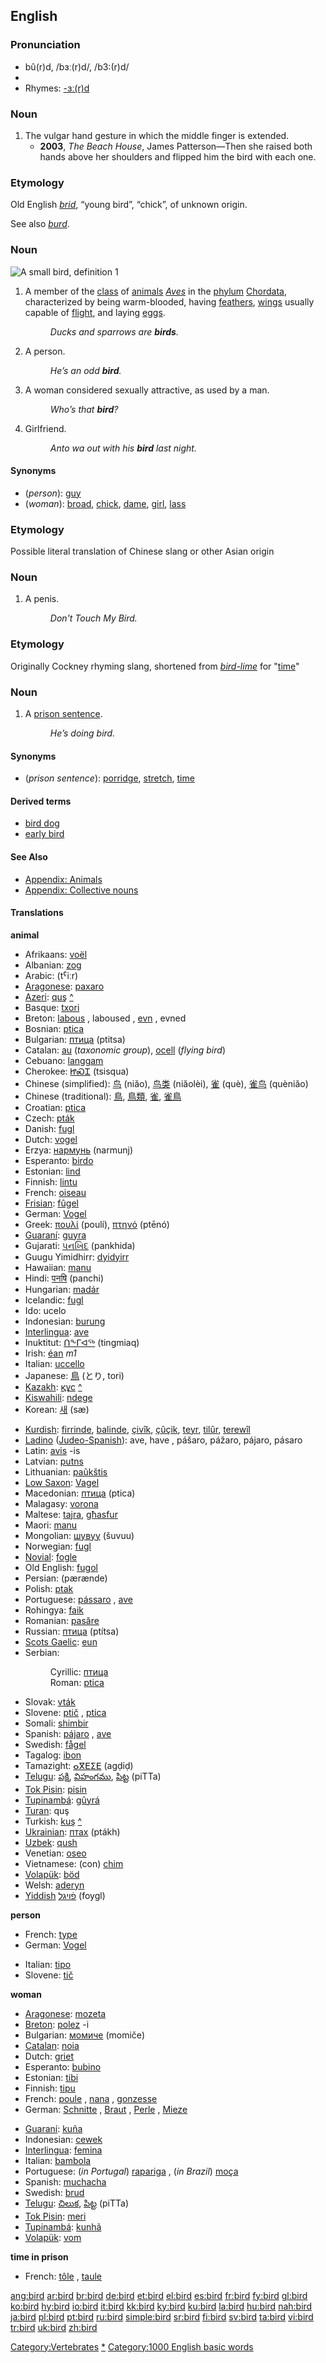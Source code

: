 {{wikipedia}}
==English==

===Pronunciation===
*bû(r)d, /bɜː(r)d/, /b3:(r)d/
*{{audio|en-us-bird.ogg|Audio (US)}}
*Rhymes: [[Rhymes:English:-ɜː(r)d|-ɜː(r)d]]

===Noun===
{{en-noun|sg=the bird|-}}

# The vulgar hand gesture in which the middle finger is extended.
#* '''2003''', ''The Beach House'', James Patterson&mdash;Then she raised both hands above her shoulders and flipped him the bird with each one.

===Etymology===
Old English ''[[brid]]'', “young bird”, “chick”, of unknown origin.

See also ''[[burd]]''.

===Noun===
[[Image:Blue Tit aka.jpg|thumb|right|A small bird, definition 1]]
{{en-noun}}

# A member of the [[class]] of [[animal]]s ''[[Aves]]'' in the [[phylum]] [[Chordata]], characterized by being warm-blooded, having [[feather]]s, [[wing]]s usually capable of [[flight]], and laying [[egg]]s.
#: ''Ducks and sparrows are '''birds'''.''
# {{slang}} A person.
#: ''He’s an odd '''bird'''.''
# {{slang}} A woman considered sexually attractive, as used by a man.
#: ''Who’s that '''bird'''?''
# {{cattag|Irish|slang}} Girlfriend.
#: ''Anto wa out with his '''bird''' last night.''

====Synonyms====
*(''person''): [[guy]]
*(''woman''): [[broad]], [[chick]], [[dame]], [[girl]], [[lass]]

===Etymology===
Possible literal translation of Chinese slang or other Asian origin

===Noun===
{{en-noun}}

# {{cattag|Filipino slang}} A penis.
#: ''Don't Touch My Bird.''

===Etymology===
Originally Cockney rhyming slang, shortened from ''[[bird-lime]]'' for "[[time]]"

===Noun===
{{en-noun|-}}

# A [[prison sentence]].
#: ''He’s doing bird.''

====Synonyms====
*(''prison sentence''): [[porridge]], [[stretch]], [[time]]

====Derived terms====
*[[bird dog]]
*[[early bird]]

====See Also====
*[[Appendix: Animals]]
*[[Appendix: Collective nouns]]

====Translations====
'''animal'''
{{top}}
*Afrikaans: [[voël]]
*Albanian: [[zog]]
*Arabic: {{ARchar|[[طير]]}} (tˁiːr)
*[[Aragonese]]: [[paxaro]] {{m}}
*[[Azeri]]: [[quş]] [[:az:quş|^]]
*Basque: [[txori]]
*Breton: [[labous]] {{m}}, laboused {{p}}, [[evn]] {{m}}, evned {{p}}
*Bosnian: [[ptica]] {{f}}
*Bulgarian: [[птица]] (ptitsa) {{f}}
*Catalan: [[au]] {{m}} (''taxonomic group''), [[ocell]] {{m}} (''flying bird'')
*Cebuano: [[langgam]]
*Cherokee: [[ᏥᏍᏆ]] (tsisqua)
*Chinese (simplified): [[鸟]] (niăo), [[鸟类]] (niăolèi), [[雀]] (què), [[雀鸟]] (quèniăo)
*Chinese (traditional): [[鳥]], [[鳥類]], [[雀]], [[雀鳥]]
*Croatian: [[ptica]] {{f}}
*Czech: [[pták]] {{m}}
*Danish: [[fugl]]
*Dutch: [[vogel]] {{m}}
*Erzya: [[нармунь]] (narmunj)
*Esperanto: [[birdo]]
*Estonian: [[lind]]
*Finnish: [[lintu]]
*French: [[oiseau]] {{m}}
*[[Frisian]]: [[fûgel]]
*German: [[Vogel]] {{m}}
*Greek: [[πουλί]] (poulí), [[πτηνό]] (ptēnó)
*[[Guaraní]]: [[guyra]]
*Gujarati: [[પનખિદ]] (pankhida)
*Guugu Yimidhirr: [[dyidyirr]]
*Hawaiian: [[manu]]
*Hindi: [[पनषि]] (panchi)
*Hungarian: [[madár]]
*Icelandic: [[fugl]] {{m}}
*Ido: ucelo
*Indonesian: [[burung]]
*[[Interlingua]]: [[ave#Interlingua|ave]]
*Inuktitut: [[ᑎᖕᒥᐊᖅ]] (tingmiaq)
*Irish: [[éan]] ''m1''
*Italian: [[uccello]] {{m}}
*Japanese: [[鳥]] (とり, tori)
*[[Kazakh]]: [[құс]] [[:kk:құс|^]]
*[[Kiswahili]]: [[ndege]]
*Korean: [[새]] (sæ)
{{mid}}
*[[Kurdish]]: [[firrinde]], [[balinde]], [[çivîk]], [[çûçik]], [[teyr]], [[tilûr]], [[terewîl]]
*[[Ladino]] ([[Judeo-Spanish]]): ave, have {{f}}, pášaro, pážaro, pájaro, pásaro {{m}}
*Latin: [[avis]] -is
*Latvian: [[putns]] {{m}}
*Lithuanian: [[paũkštis]]
*[[Low Saxon]]: [[Vagel]] {{m}}
*Macedonian: [[птица]] (ptica)
*Malagasy: [[vorona]]
*Maltese: [[tajra]], [[għasfur]]
*Maori: [[manu]]
*Mongolian: [[шувуу]] (šuvuu)
*Norwegian: [[fugl]] {{m}}
*[[Novial]]: [[fogle]]
*Old English: [[fugol]]
*Persian: {{FAchar|[[پرنده|پَرَندِه]]}} (pærænde)
*Polish: [[ptak]] {{m}}
*Portuguese: [[pássaro]] {{m}}, [[ave]] {{f}}
*Rohingya: [[faik]]
*Romanian: [[pasăre]] {{f}}
*Russian: [[птица]] (ptítsa) {{f}}
*[[Scots Gaelic]]: [[eun]] {{m}}
*Serbian:
*:Cyrillic: [[птица#Serbian|птица]] {{f}}
*:Roman: [[ptica#Serbian|ptica]] {{f}}
*Slovak: [[vták]] {{m}}
*Slovene: [[ptič]] {{m}}, [[ptica]] {{f}}
*Somali: [[shimbir]]
*Spanish: [[pájaro]] {{m}}, [[ave]] {{f}}
*Swedish: [[fågel]] {{c}}
*Tagalog: [[ibon]]
*Tamazight: [[ⴰⴳⴹⵉⴹ]] (agḍiḍ) {{m}}
*[[Telugu]]: [[పక్షి]], [[విహంగము]], [[పిట్ట]] (piTTa)
*[[Tok Pisin]]: [[pisin]]
*[[Tupinambá]]: [[gûyrá]]
*[[Turan]]: quş
*Turkish: [[kuş]] [[:tr:kuş|^]]
*[[Ukrainian]]: [[птах]] (ptákh) {{m}}
*[[Uzbek]]: [[:uz:qush|qush]]
*Venetian: [[oseo]] {{m}}
*Vietnamese: (con) [[chim]]
*[[Volapük]]: [[böd]]
*Welsh: [[aderyn]] {{m}}
*[[Yiddish]] [[פֿױגל]] (foygl) {{m}}

{{bottom}}

'''person'''
{{top}}
*French: [[type#French|type]] {{m}}
*German: [[Vogel]] {{m}}
{{mid}}
*Italian: [[tipo#Italian|tipo]] {{m}}
*Slovene: [[tič]] {{m}} {{colloquial}}
{{bottom}}

'''woman'''
{{top}}
*[[Aragonese]]: [[mozeta]] {{f}}
*[[Breton]]: [[polez]] {{f}} -i
*Bulgarian: [[момиче]] (momiče) {{n}}
*[[Catalan]]: [[noia#Catalan|noia]] {{f}}
*Dutch: [[griet]] {{f}}
*Esperanto: [[bubino]] {{f}}
*Estonian: [[tibi]]
*Finnish: [[tipu]]
*French: [[poule]] {{f}}, [[nana]] {{f}}, [[gonzesse]] {{f}}
*German: [[Schnitte]] {{f}}, [[Braut]] {{f}}, [[Perle]] {{f}}, [[Mieze]] {{f}}
{{mid}}
*[[Guaraní]]: [[kuña]]
*Indonesian: [[cewek]]
*[[Interlingua]]: [[femina]]
*Italian: [[bambola]] {{f}}
*Portuguese: (''in Portugal'') [[rapariga]] {{f}}, (''in Brazil'') [[moça]] {{f}}
*Spanish: [[muchacha]] {{f}}
*Swedish: [[brud]] {{c}}
*[[Telugu]]: [[చిలుక]], [[పిట్ట]] (piTTa)
*[[Tok Pisin]]: [[meri]]
*[[Tupinambá]]: [[kunhã]]
*[[Volapük]]: [[vom]] {{f}}
{{bottom}}

'''time in prison'''
{{top}}
*French: [[tôle]] {{f}}, [[taule]] {{f}}
{{mid}}
{{bottom}}

[[Category:Vertebrates]]
[[Category:Birds|*]]
[[Category:1000 English basic words]]

[[ang:bird]]
[[ar:bird]]
[[br:bird]]
[[de:bird]]
[[et:bird]]
[[el:bird]]
[[es:bird]]
[[fr:bird]]
[[fy:bird]]
[[gl:bird]]
[[ko:bird]]
[[hy:bird]]
[[io:bird]]
[[it:bird]]
[[kk:bird]]
[[ky:bird]]
[[ku:bird]]
[[la:bird]]
[[hu:bird]]
[[nah:bird]]
[[ja:bird]]
[[pl:bird]]
[[pt:bird]]
[[ru:bird]]
[[simple:bird]]
[[sr:bird]]
[[fi:bird]]
[[sv:bird]]
[[ta:bird]]
[[vi:bird]]
[[tr:bird]]
[[uk:bird]]
[[zh:bird]]